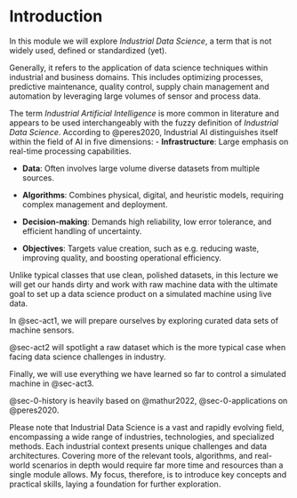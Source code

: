 # Introduction

In this module we will explore _Industrial Data Science_, a term that is not widely used, defined or standardized (yet).

Generally, it refers to the application of data science techniques within industrial and business domains.
This includes optimizing processes, predictive maintenance, quality control, supply chain management and automation by leveraging large volumes of sensor and process data.

The term _Industrial Artificial Intelligence_ is more common in literature and appears to be used interchangeably with the fuzzy definition of _Industrial Data Science_.
According to @{peres2020}, Industrial AI distinguishes itself within the field of AI in five dimensions:
- **Infrastructure**: Large emphasis on real-time processing capabilities.

- **Data**: Often involves large volume diverse datasets from multiple sources.
  
- **Algorithms**: Combines physical, digital, and heuristic models, requiring complex management and deployment.
  
- **Decision-making**: Demands high reliability, low error tolerance, and efficient handling of uncertainty.

- **Objectives**: Targets value creation, such as e.g. reducing waste, improving quality, and boosting operational efficiency.

Unlike typical classes that use clean, polished datasets, in this lecture we will get our hands dirty and work with raw machine data with the ultimate goal to set up a data science product on a simulated machine using live data.

In @{sec-act1}, we will prepare ourselves by exploring curated data sets of machine sensors.

@{sec-act2} will spotlight a raw dataset which is the more typical case when facing data science challenges in industry.

Finally, we will use everything we have learned so far to control a simulated machine in @{sec-act3}.

@{sec-0-history} is heavily based on @{mathur2022}, @{sec-0-applications} on @{peres2020}.

Please note that Industrial Data Science is a vast and rapidly evolving field, encompassing a wide range of industries, technologies, and specialized methods. Each industrial context presents unique challenges and data architectures.
Covering more of the relevant tools, algorithms, and real-world scenarios in depth would require far more time and resources than a single module allows.
My focus, therefore, is to introduce key concepts and practical skills, laying a foundation 
for further exploration.

